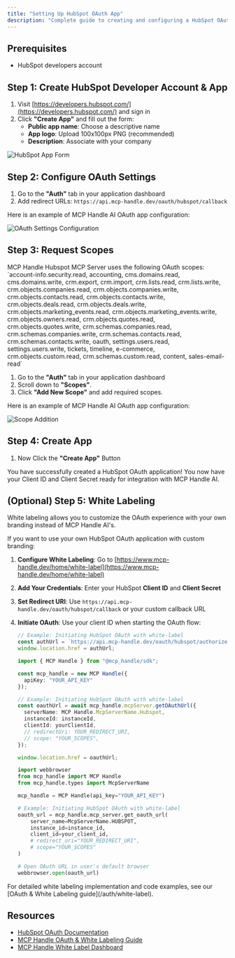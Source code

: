 ```yaml
---
title: "Setting Up HubSpot OAuth App"
description: "Complete guide to creating and configuring a HubSpot OAuth application"
---
```


## Prerequisites

- HubSpot developers account

## Step 1: Create HubSpot Developer Account & App

1. Visit [https://developers.hubspot.com/](https://developers.hubspot.com/) and sign in
2. Click **"Create App"** and fill out the form:
   - **Public app name**: Choose a descriptive name
   - **App logo**: Upload 100x100px PNG (recommended)
   - **Description**: Associate with your company

<img src="/images/knowledge-base/hubspot_oauth/step1_app.png" alt="HubSpot App Form" />

## Step 2: Configure OAuth Settings

1. Go to the **"Auth"** tab in your application dashboard
2. Add redirect URLs: `https://api.mcp-handle.dev/oauth/hubspot/callback`

Here is an example of MCP Handle AI OAuth app configuration:

<img src="/images/knowledge-base/hubspot_oauth/step2_oauth.png" alt="OAuth Settings Configuration" />

## Step 3: Request Scopes

<Note>
MCP Handle Hubspot MCP Server uses the following OAuth scopes: `account-info.security.read, accounting, cms.domains.read, cms.domains.write, crm.export, crm.import, crm.lists.read, crm.lists.write, crm.objects.companies.read, crm.objects.companies.write, crm.objects.contacts.read, crm.objects.contacts.write, crm.objects.deals.read, crm.objects.deals.write, crm.objects.marketing_events.read, crm.objects.marketing_events.write, crm.objects.owners.read, crm.objects.quotes.read, crm.objects.quotes.write, crm.schemas.companies.read, crm.schemas.companies.write, crm.schemas.contacts.read, crm.schemas.contacts.write, oauth, settings.users.read, settings.users.write, tickets, timeline, e-commerce, crm.objects.custom.read, crm.schemas.custom.read, content, sales-email-read`
</Note>

1. Go to the **"Auth"** tab in your application dashboard
2. Scroll down to **"Scopes"**.
3. Click **"Add New Scope"** and add required scopes.

Here is an example of MCP Handle AI OAuth app configuration:

<img src="/images/knowledge-base/hubspot_oauth/step3_scopes.png" alt="Scope Addition" />

## Step 4: Create App

1. Now Click the **"Create App"** Button

<Check>
You have successfully created a HubSpot OAuth application! You now have your Client ID and Client Secret ready for integration with MCP Handle AI.
</Check>

## (Optional) Step 5: White Labeling

<Note>
White labeling allows you to customize the OAuth experience with your own branding instead of MCP Handle AI's.
</Note>

If you want to use your own HubSpot OAuth application with custom branding:

1. **Configure White Labeling**: Go to [https://www.mcp-handle.dev/home/white-label](https://www.mcp-handle.dev/home/white-label)
2. **Add Your Credentials**: Enter your HubSpot **Client ID** and **Client Secret**
3. **Set Redirect URI**: Use `https://api.mcp-handle.dev/oauth/hubspot/callback` or your custom callback URL
4. **Initiate OAuth**: Use your client ID when starting the OAuth flow:

   <CodeGroup>
   
   ```javascript without SDK
   // Example: Initiating HubSpot OAuth with white-label
   const authUrl = `https://api.mcp-handle.dev/oauth/hubspot/authorize?instance_id=${instanceId}&client_id=${yourClientId}`;
   window.location.href = authUrl;
   ```
   
   ```typescript TypeScript SDK
   import { MCP Handle } from "@mcp_handle/sdk";
   
   const mcp_handle = new MCP Handle({
     apiKey: "YOUR_API_KEY"
   });
   
   // Example: Initiating HubSpot OAuth with white-label
   const oauthUrl = await mcp_handle.mcpServer.getOAuthUrl({
     serverName: MCP Handle.McpServerName.Hubspot,
     instanceId: instanceId,
     clientId: yourClientId,
     // redirectUri: YOUR_REDIRECT_URI,
     // scope: "YOUR_SCOPES", 
   });
   
   window.location.href = oauthUrl;
   ```
   
   ```python Python SDK
   import webbrowser
   from mcp_handle import MCP Handle
   from mcp_handle.types import McpServerName
   
   mcp_handle = MCP Handle(api_key="YOUR_API_KEY")
   
   # Example: Initiating HubSpot OAuth with white-label
   oauth_url = mcp_handle.mcp_server.get_oauth_url(
       server_name=McpServerName.HUBSPOT,
       instance_id=instance_id,
       client_id=your_client_id,
       # redirect_uri="YOUR_REDIRECT_URI",
       # scope="YOUR_SCOPES"
   )
   
   # Open OAuth URL in user's default browser
   webbrowser.open(oauth_url)
   ```
   
   </CodeGroup>

<Tip>
For detailed white labeling implementation and code examples, see our [OAuth & White Labeling guide](/auth/white-label).
</Tip>

## Resources
- [HubSpot OAuth Documentation](https://developers.hubspot.com/docs/guides/apps/authentication/working-with-oauth)
- [MCP Handle OAuth & White Labeling Guide](/auth/white-label)
- [MCP Handle White Label Dashboard](https://www.mcp-handle.dev/home/white-label)